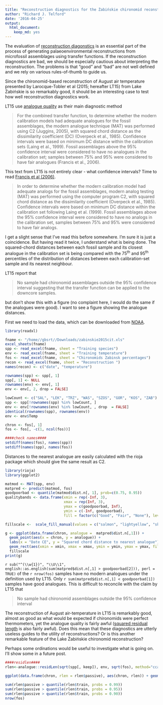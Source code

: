 ```yaml
---
title: "Reconstruction diagnostics for the Żabińskie chironomid reconstruction"
author: "Richard J. Telford"
date: '2016-04-25'
output:
  html_document:
    keep_md: yes
---
```


The evaluation of [reconstruction diagonstics](https://quantpalaeo.wordpress.com/2014/05/03/transfer-function-and-palaeoenvironmenal-reconstruction-diagnostics/) is an essential part of the process of generating palaeoenvironmental reconstructions from microfossil assemblages using transfer functions. If the reconstruction diagnostics are bad, we should be especially cautious about interpreting the reconstruction. The problems is that "good" and "bad" are not well defined and we rely on various rules-of-thumb to guide us.

Since the chironomid-based reconstruction of August air temperature presented by Larocque-Tobler et al (2015; hereafter LT15) from Lake Żabińskie is so remarkably good, it should be an interesting case to test how well reconstruction diagnostics work.

LT15 use [analogue quality](https://quantpalaeo.wordpress.com/2014/05/11/analogue-quality-reconstruction-quality/) as their main diagnostic method 

> For the combined transfer function, to determine whether the modern calibration models had adequate analogues for the fossil assemblages, the modern analogue technique (MAT) was performed using C2 (Juggins, 2005), with squared chord distance as the dissimilarity coefficient (DC) (Overpeck et al., 1985). Confidence intervals were based on minimum DC distance within the calibration sets (Laing et al., 1999). Fossil assemblages above the 95% confidence interval were considered to have no analogues in the calibration set; samples between 75% and 95% were considered to have fair analogues (Francis et al., 2006). 

This text from LT15 is not entirely clear - what confidence intervals? Time to read [Francis et al (2006)](http://www.sciencedirect.com/science/article/pii/S0031018206000277?np=y).

> In order to determine whether the modern calibration model had adequate analogs for the fossil assemblages, modern analog testing (MAT) was performed using the computer program C2, with squared chord distance as the dissimilarity coefficient (Overpeck et al., 1985). Confidence intervals were based on minimum DC distance within the calibration set following Laing et al. (1999). Fossil assemblages above the 95% confidence interval were considered to have no analogs in the calibration set, samples between 75% and 95% were considered to have fair analogs.

I get a slight sense that I've read this before somewhere. I'm sure it is just a coincidence. But having read it twice, I understand what is being done. The squared-chord distances between each fossil sample and its closest analogue in the calibration set is being compared with the 75^th^ and 95^th^ percentiles of the distribution of distances between each calibration-set sample and its nearest neighbour. 

LT15 report that 

> No sample had chironomid assemblages outside the 95% confidence interval suggesting that the transfer function can be applied to the downcore samples. 

but don't show this with a figure (no complaint here, I would do the same if the analogues were good). I want to see a figure showing the analogue distances.


First we need to load the data, which can be downloaded from [NOAA](https://www.ncdc.noaa.gov/cdo/f?p=519:1:0::::P1_STUDY_ID:19501).

```r
library(readxl)

fname <- "/home//gbsrt//Downloads/zabinskie2015cit.xls"
excel_sheets(fname)
spp <- read_excel(fname, sheet = "Training species")
env <- read_excel(fname, sheet = "Training temperature")
fos <- read_excel(fname, sheet = "Chironomids Zabinsk percentages")
recon <- read_excel(fname, sheet = "Reconstruction ")
names(recon) <- c("date", "temperature")

rownames(spp) <- spp[, 1]
spp[, 1] <- NULL
rownames(env) <- env[, 1]
env <- env[, 2, drop = FALSE]

lowCount <- c("SAL", "LEK", "TRZ", "WAS", "SZOS", "GOR", "KOS", "ZAB")
spp <- spp[!rownames(spp) %in% lowCount, ]
env <- env[!rownames(env) %in% lowCount, , drop  = FALSE]
identical(rownames(spp), rownames(env))
env <- env$Temp

chron <- fos[, 1]
fos <- fos[, -c(1, ncol(fos))]

####check names####
setdiff(names(fos), names(spp))
setdiff(names(spp), names(fos))

```

Distances to the nearest analogue are easily calculated with the rioja package which should give the same result as C2.

```r
library(rioja)
library(ggplot2)

matmod <- MAT(spp, env)
matpred <- predict(matmod, fos)
goodpoorbad <- quantile(matmod$dist.n[, 1], prob=c(0.75, 0.95))
qualitybands <- data.frame(xmin = rep(-Inf, 3), 
                           xmax = rep(Inf, 3), 
                           ymax = c(goodpoorbad, Inf), 
                           ymin = c(-Inf, goodpoorbad), 
                           fill = factor(c("Good", "Fair", "None"), levels = c("None", "Fair", "Good")))

fillscale <-  scale_fill_manual(values = c("salmon", "lightyellow", "skyblue"), name = "Analogue Quality")

g <- ggplot(data.frame(chron, analogue =  matpred$dist.n[,1])) + 
  geom_point(aes(x = chron, y = analogue)) + 
  labs(x = "Date CE", y = "Squared chord distance to nearest analogue") +
  geom_rect(aes(xmin = xmin, xmax = xmax, ymin = ymin, ymax = ymax, fill = fill), qualitybands, alpha = .5) + 
  fillscale
print(g)
```  

`r sub("^(\\w{1})", "\\U\\1", english::as.english(sum(matpred$dist.n[,1] > goodpoorbad[2])), perl = TRUE)` of the `r nrow(fos)` samples have no modern analogues under the definition used by LT15. Only `r sum(matpred$dist.n[,1] < goodpoorbad[1])` samples have good analogues. This is difficult to reconcile with the claim by LT15 that 

> No sample had chironomid assemblages outside the 95% confidence interval 

The reconstruction of August air-temperature in LT15 is remarkably good, almost as good as what would be expected if chironomids were perfect thermometers, yet the analogue quality is fairly awful ([squared residual length](https://quantpalaeo.wordpress.com/2014/05/17/beyond-nearest-analogue-distance/) is also fairly awful). Does this mean that these diagnostics are utterly useless guides to the utility of reconstructions? Or is this another remarkable feature of the Lake Żabińskie chironomid reconstruction?

Perhaps some ordinations would be useful to investigate what is going on. I'll show some in a future post.



```r
####residlen####
rlen<-analogue::residLen(sqrt(spp[, keep]), env, sqrt(fos), method="cca")
  
ggplot(data.frame(chron, rlen = rlen$passive), aes(chron, rlen)) + geom_point() + geom_hline(yintercept = quantile(rlen$train, probs = c(0.5, 0.9, 0.95, 0.99)), colour = c("blue", "orange", "red", "red"), linetype = c(1, 1, 1, 2))

sum(rlen$passive > quantile(rlen$train, probs = 0.99))
sum(rlen$passive > quantile(rlen$train, probs = 0.95))
sum(rlen$passive > quantile(rlen$train, probs = 0.90))
nrow(fos)
```
